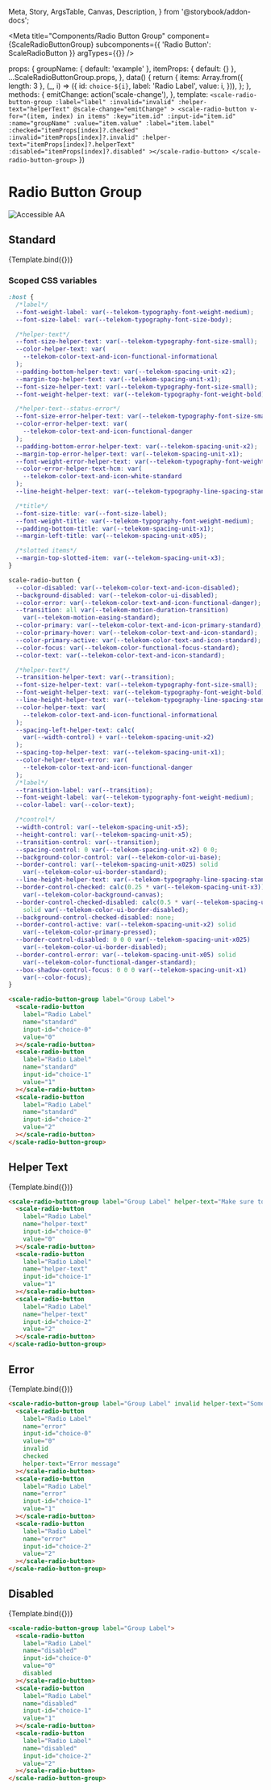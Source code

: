   Meta,
  Story,
  ArgsTable,
  Canvas,
  Description,
} from '@storybook/addon-docs';

<Meta
  title="Components/Radio Button Group"
  component={ScaleRadioButtonGroup}
  subcomponents={{ 'Radio Button': ScaleRadioButton }}
  argTypes={{}}
/>

  props: {
    groupName: { default: 'example' },
    itemProps: { default: {} },
    ...ScaleRadioButtonGroup.props,
  },
  data() {
    return {
      items: Array.from({ length: 3 }, (_, i) => ({
        id: `choice-${i}`,
        label: 'Radio Label',
        value: i,
      })),
    };
  },
  methods: {
    emitChange: action('scale-change'),
  },
  template: `
    <scale-radio-button-group
      :label="label"
      :invalid="invalid"
      :helper-text="helperText"
      @scale-change="emitChange"
    >
      <scale-radio-button
        v-for="(item, index) in items"
        :key="item.id"
        :input-id="item.id"
        :name="groupName"
        :value="item.value"
        :label="item.label"
        :checked="itemProps[index]?.checked"
        :invalid="itemProps[index]?.invalid"
        :helper-text="itemProps[index]?.helperText"
        :disabled="itemProps[index]?.disabled"
      ></scale-radio-button>
    </scale-radio-button-group>
  `
})

<div
  style={{
    display: 'inline-flex',
    alignItems: 'center',
    justifyContent: 'space-between',
    width: '100%',
  }}
>
  <h1>Radio Button Group</h1>
  <img src="assets/aa.png" alt="Accessible AA" />
</div>

## Standard

<Canvas withSource="none">
  <Story
    name="Standard"
    parameters={{
      controls: { 
        exclude: ['groupName'] 
      }
    }}
    args={{
      label: 'Group Label',
      groupName: 'standard'
    }}
  >
    {Template.bind({})}
  </Story>
</Canvas>

<ArgsTable story="Standard" />

### Scoped CSS variables

```css
:host {
  /*label*/
  --font-weight-label: var(--telekom-typography-font-weight-medium);
  --font-size-label: var(--telekom-typography-font-size-body);

  /*helper-text*/
  --font-size-helper-text: var(--telekom-typography-font-size-small);
  --color-helper-text: var(
    --telekom-color-text-and-icon-functional-informational
  );
  --padding-bottom-helper-text: var(--telekom-spacing-unit-x2);
  --margin-top-helper-text: var(--telekom-spacing-unit-x1);
  --font-size-helper-text: var(--telekom-typography-font-size-small);
  --font-weight-helper-text: var(--telekom-typography-font-weight-bold);

  /*helper-text--status-error*/
  --font-size-error-helper-text: var(--telekom-typography-font-size-small);
  --color-error-helper-text: var(
    --telekom-color-text-and-icon-functional-danger
  );
  --padding-bottom-error-helper-text: var(--telekom-spacing-unit-x2);
  --margin-top-error-helper-text: var(--telekom-spacing-unit-x1);
  --font-weight-error-helper-text: var(--telekom-typography-font-weight-medium);
  --color-error-helper-text-hcm: var(
    --telekom-color-text-and-icon-white-standard
  );
  --line-height-helper-text: var(--telekom-typography-line-spacing-standard);

  /*title*/
  --font-size-title: var(--font-size-label);
  --font-weight-title: var(--telekom-typography-font-weight-medium);
  --padding-bottom-title: var(--telekom-spacing-unit-x1);
  --margin-left-title: var(--telekom-spacing-unit-x05);

  /*slotted items*/
  --margin-top-slotted-item: var(--telekom-spacing-unit-x3);  
}

scale-radio-button {
  --color-disabled: var(--telekom-color-text-and-icon-disabled);
  --background-disabled: var(--telekom-color-ui-disabled);
  --color-error: var(--telekom-color-text-and-icon-functional-danger);
  --transition: all var(--telekom-motion-duration-transition)
    var(--telekom-motion-easing-standard);
  --color-primary: var(--telekom-color-text-and-icon-primary-standard);
  --color-primary-hover: var(--telekom-color-text-and-icon-standard);
  --color-primary-active: var(--telekom-color-text-and-icon-standard);
  --color-focus: var(--telekom-color-functional-focus-standard);
  --color-text: var(--telekom-color-text-and-icon-standard);

  /*helper-text*/
  --transition-helper-text: var(--transition);
  --font-size-helper-text: var(--telekom-typography-font-size-small);
  --font-weight-helper-text: var(--telekom-typography-font-weight-bold);
  --line-height-helper-text: var(--telekom-typography-line-spacing-standard);
  --color-helper-text: var(
    --telekom-color-text-and-icon-functional-informational
  );
  --spacing-left-helper-text: calc(
    var(--width-control) + var(--telekom-spacing-unit-x2)
  );
  --spacing-top-helper-text: var(--telekom-spacing-unit-x1);
  --color-helper-text-error: var(
    --telekom-color-text-and-icon-functional-danger
  );
  /*label*/
  --transition-label: var(--transition);
  --font-weight-label: var(--telekom-typography-font-weight-medium);
  --color-label: var(--color-text);

  /*control*/
  --width-control: var(--telekom-spacing-unit-x5);
  --height-control: var(--telekom-spacing-unit-x5);
  --transition-control: var(--transition);
  --spacing-control: 0 var(--telekom-spacing-unit-x2) 0 0;
  --background-color-control: var(--telekom-color-ui-base);
  --border-control: var(--telekom-spacing-unit-x025) solid
    var(--telekom-color-ui-border-standard);
  --line-height-helper-text: var(--telekom-typography-line-spacing-standard);
  --border-control-checked: calc(0.25 * var(--telekom-spacing-unit-x3)) solid
    var(--telekom-color-background-canvas);
  --border-control-checked-disabled: calc(0.5 * var(--telekom-spacing-unit-x3))
    solid var(--telekom-color-ui-border-disabled);
  --background-control-checked-disabled: none;
  --border-control-active: var(--telekom-spacing-unit-x2) solid
    var(--telekom-color-primary-pressed);
  --border-control-disabled: 0 0 0 var(--telekom-spacing-unit-x025)
    var(--telekom-color-ui-border-disabled);
  --border-control-error: var(--telekom-spacing-unit-x05) solid
    var(--telekom-color-functional-danger-standard);
  --box-shadow-control-focus: 0 0 0 var(--telekom-spacing-unit-x1)
    var(--color-focus);
}
```

```html
<scale-radio-button-group label="Group Label">
  <scale-radio-button
    label="Radio Label"
    name="standard"
    input-id="choice-0"
    value="0"
  ></scale-radio-button>
  <scale-radio-button
    label="Radio Label"
    name="standard"
    input-id="choice-1"
    value="1"
  ></scale-radio-button>
  <scale-radio-button
    label="Radio Label"
    name="standard"
    input-id="choice-2"
    value="2"
  ></scale-radio-button>
</scale-radio-button-group>
```

## Helper Text

<Canvas withSource="none">
  <Story
    name="Helper Text"
    args={{
      label: 'Group Label',
      groupName: 'helper-text',
      helperText: 'Make sure to fill this',
    }}
  >
    {Template.bind({})}
  </Story>
</Canvas>

```html
<scale-radio-button-group label="Group Label" helper-text="Make sure to fill this">
  <scale-radio-button
    label="Radio Label"
    name="helper-text"
    input-id="choice-0"
    value="0"
  ></scale-radio-button>
  <scale-radio-button
    label="Radio Label"
    name="helper-text"
    input-id="choice-1"
    value="1"
  ></scale-radio-button>
  <scale-radio-button
    label="Radio Label"
    name="helper-text"
    input-id="choice-2"
    value="2"
  ></scale-radio-button>
</scale-radio-button-group>
```

## Error

<Canvas withSource="none">
  <Story
    name="Error"
    args={{
      label: 'Group Label',
      groupName: 'error',
      invalid: true,
      helperText: 'Something is wrong',
      itemProps: {
        0: {
          invalid: true,
          checked: true,
          helperText: 'Error message',
        },
      }
    }}
  >
    {Template.bind({})}
  </Story>
</Canvas>

```html
<scale-radio-button-group label="Group Label" invalid helper-text="Something is wrong">
  <scale-radio-button
    label="Radio Label"
    name="error"
    input-id="choice-0"
    value="0"
    invalid
    checked
    helper-text="Error message"
  ></scale-radio-button>
  <scale-radio-button
    label="Radio Label"
    name="error"
    input-id="choice-1"
    value="1"
  ></scale-radio-button>
  <scale-radio-button
    label="Radio Label"
    name="error"
    input-id="choice-2"
    value="2"
  ></scale-radio-button>
</scale-radio-button-group>
```

## Disabled

<Canvas withSource="none">
  <Story
    name="Disabled"
    args={{
      label: 'Group Label',
      groupName: 'disabled',
      itemProps: {
        0: {
          disabled: true,
        },
      }
    }}
  >
    {Template.bind({})}
  </Story>
</Canvas>

```html
<scale-radio-button-group label="Group Label">
  <scale-radio-button
    label="Radio Label"
    name="disabled"
    input-id="choice-0"
    value="0"
    disabled
  ></scale-radio-button>
  <scale-radio-button
    label="Radio Label"
    name="disabled"
    input-id="choice-1"
    value="1"
  ></scale-radio-button>
  <scale-radio-button
    label="Radio Label"
    name="disabled"
    input-id="choice-2"
    value="2"
  ></scale-radio-button>
</scale-radio-button-group>
```
